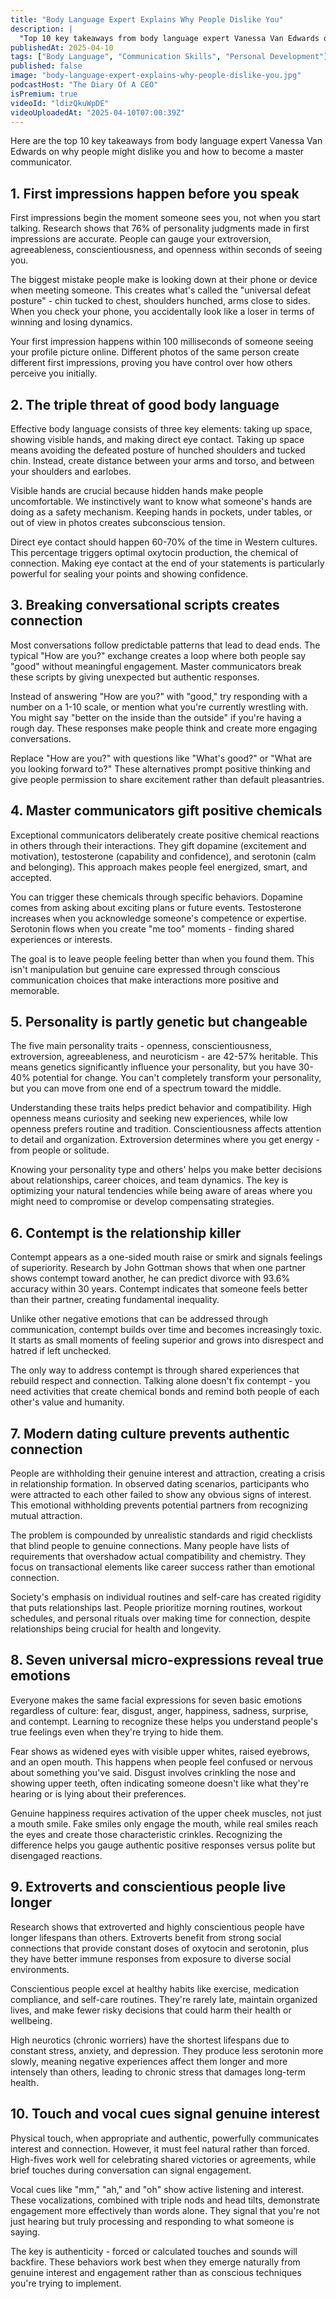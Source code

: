```yaml
---
title: "Body Language Expert Explains Why People Dislike You"
description: |
  "Top 10 key takeaways from body language expert Vanessa Van Edwards on why people might dislike you and how to become a master communicator."
publishedAt: 2025-04-10
tags: ["Body Language", "Communication Skills", "Personal Development"]
published: false
image: "body-language-expert-explains-why-people-dislike-you.jpg"
podcastHost: "The Diary Of A CEO"
isPremium: true
videoId: "ldizQkuWpDE"
videoUploadedAt: "2025-04-10T07:00:39Z"
---
```



<PodcastSummaryPageLayout frontmatter={frontmatter}>
Here are the top 10 key takeaways from body language expert Vanessa Van Edwards on why people might dislike you and how to become a master communicator.

## 1. First impressions happen before you speak

First impressions begin the moment someone sees you, not when you start talking. Research shows that 76% of personality judgments made in first impressions are accurate. People can gauge your extroversion, agreeableness, conscientiousness, and openness within seconds of seeing you.

The biggest mistake people make is looking down at their phone or device when meeting someone. This creates what's called the "universal defeat posture" - chin tucked to chest, shoulders hunched, arms close to sides. When you check your phone, you accidentally look like a loser in terms of winning and losing dynamics.

Your first impression happens within 100 milliseconds of someone seeing your profile picture online. Different photos of the same person create different first impressions, proving you have control over how others perceive you initially.

## 2. The triple threat of good body language

Effective body language consists of three key elements: taking up space, showing visible hands, and making direct eye contact. Taking up space means avoiding the defeated posture of hunched shoulders and tucked chin. Instead, create distance between your arms and torso, and between your shoulders and earlobes.

Visible hands are crucial because hidden hands make people uncomfortable. We instinctively want to know what someone's hands are doing as a safety mechanism. Keeping hands in pockets, under tables, or out of view in photos creates subconscious tension.

Direct eye contact should happen 60-70% of the time in Western cultures. This percentage triggers optimal oxytocin production, the chemical of connection. Making eye contact at the end of your statements is particularly powerful for sealing your points and showing confidence.

## 3. Breaking conversational scripts creates connection

Most conversations follow predictable patterns that lead to dead ends. The typical "How are you?" exchange creates a loop where both people say "good" without meaningful engagement. Master communicators break these scripts by giving unexpected but authentic responses.

Instead of answering "How are you?" with "good," try responding with a number on a 1-10 scale, or mention what you're currently wrestling with. You might say "better on the inside than the outside" if you're having a rough day. These responses make people think and create more engaging conversations.

Replace "How are you?" with questions like "What's good?" or "What are you looking forward to?" These alternatives prompt positive thinking and give people permission to share excitement rather than default pleasantries.

## 4. Master communicators gift positive chemicals

Exceptional communicators deliberately create positive chemical reactions in others through their interactions. They gift dopamine (excitement and motivation), testosterone (capability and confidence), and serotonin (calm and belonging). This approach makes people feel energized, smart, and accepted.

You can trigger these chemicals through specific behaviors. Dopamine comes from asking about exciting plans or future events. Testosterone increases when you acknowledge someone's competence or expertise. Serotonin flows when you create "me too" moments - finding shared experiences or interests.

The goal is to leave people feeling better than when you found them. This isn't manipulation but genuine care expressed through conscious communication choices that make interactions more positive and memorable.

## 5. Personality is partly genetic but changeable

The five main personality traits - openness, conscientiousness, extroversion, agreeableness, and neuroticism - are 42-57% heritable. This means genetics significantly influence your personality, but you have 30-40% potential for change. You can't completely transform your personality, but you can move from one end of a spectrum toward the middle.

Understanding these traits helps predict behavior and compatibility. High openness means curiosity and seeking new experiences, while low openness prefers routine and tradition. Conscientiousness affects attention to detail and organization. Extroversion determines where you get energy - from people or solitude.

Knowing your personality type and others' helps you make better decisions about relationships, career choices, and team dynamics. The key is optimizing your natural tendencies while being aware of areas where you might need to compromise or develop compensating strategies.

## 6. Contempt is the relationship killer

Contempt appears as a one-sided mouth raise or smirk and signals feelings of superiority. Research by John Gottman shows that when one partner shows contempt toward another, he can predict divorce with 93.6% accuracy within 30 years. Contempt indicates that someone feels better than their partner, creating fundamental inequality.

Unlike other negative emotions that can be addressed through communication, contempt builds over time and becomes increasingly toxic. It starts as small moments of feeling superior and grows into disrespect and hatred if left unchecked.

The only way to address contempt is through shared experiences that rebuild respect and connection. Talking alone doesn't fix contempt - you need activities that create chemical bonds and remind both people of each other's value and humanity.

## 7. Modern dating culture prevents authentic connection

People are withholding their genuine interest and attraction, creating a crisis in relationship formation. In observed dating scenarios, participants who were attracted to each other failed to show any obvious signs of interest. This emotional withholding prevents potential partners from recognizing mutual attraction.

The problem is compounded by unrealistic standards and rigid checklists that blind people to genuine connections. Many people have lists of requirements that overshadow actual compatibility and chemistry. They focus on transactional elements like career success rather than emotional connection.

Society's emphasis on individual routines and self-care has created rigidity that puts relationships last. People prioritize morning routines, workout schedules, and personal rituals over making time for connection, despite relationships being crucial for health and longevity.

## 8. Seven universal micro-expressions reveal true emotions

Everyone makes the same facial expressions for seven basic emotions regardless of culture: fear, disgust, anger, happiness, sadness, surprise, and contempt. Learning to recognize these helps you understand people's true feelings even when they're trying to hide them.

Fear shows as widened eyes with visible upper whites, raised eyebrows, and an open mouth. This happens when people feel confused or nervous about something you've said. Disgust involves crinkling the nose and showing upper teeth, often indicating someone doesn't like what they're hearing or is lying about their preferences.

Genuine happiness requires activation of the upper cheek muscles, not just a mouth smile. Fake smiles only engage the mouth, while real smiles reach the eyes and create those characteristic crinkles. Recognizing the difference helps you gauge authentic positive responses versus polite but disengaged reactions.

## 9. Extroverts and conscientious people live longer

Research shows that extroverted and highly conscientious people have longer lifespans than others. Extroverts benefit from strong social connections that provide constant doses of oxytocin and serotonin, plus they have better immune responses from exposure to diverse social environments.

Conscientious people excel at healthy habits like exercise, medication compliance, and self-care routines. They're rarely late, maintain organized lives, and make fewer risky decisions that could harm their health or wellbeing.

High neurotics (chronic worriers) have the shortest lifespans due to constant stress, anxiety, and depression. They produce less serotonin more slowly, meaning negative experiences affect them longer and more intensely than others, leading to chronic stress that damages long-term health.

## 10. Touch and vocal cues signal genuine interest

Physical touch, when appropriate and authentic, powerfully communicates interest and connection. However, it must feel natural rather than forced. High-fives work well for celebrating shared victories or agreements, while brief touches during conversation can signal engagement.

Vocal cues like "mm," "ah," and "oh" show active listening and interest. These vocalizations, combined with triple nods and head tilts, demonstrate engagement more effectively than words alone. They signal that you're not just hearing but truly processing and responding to what someone is saying.

The key is authenticity - forced or calculated touches and sounds will backfire. These behaviors work best when they emerge naturally from genuine interest and engagement rather than as conscious techniques you're trying to implement.

</PodcastSummaryPageLayout>
